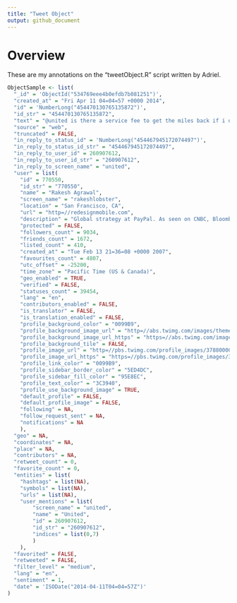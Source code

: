 ```yaml
---
title: "Tweet Object"
output: github_document
---
```

# Overview
These are my annotations on the "tweetObject.R" script written by Adriel.

```r
ObjectSample <- list(
  "_id" = 'ObjectId("534769eee4b0efdb7b081251")',
  "created_at" = "Fri Apr 11 04=04=57 +0000 2014",
  "id" = 'NumberLong("454470130765135872")',
  "id_str" = "454470130765135872",
  "text" = "@united is there a service fee to get the miles back if i don't clear? your rules are unclear.",
  "source" = "web",
  "truncated" = FALSE,
  "in_reply_to_status_id" = 'NumberLong("454467945172074497")',
  "in_reply_to_status_id_str" = "454467945172074497",
  "in_reply_to_user_id" = 260907612,
  "in_reply_to_user_id_str" = "260907612",
  "in_reply_to_screen_name" = "united",
  "user" = list(
    "id" = 770550,
    "id_str" = "770550",
    "name" = "Rakesh Agrawal",
    "screen_name" = "rakeshlobster",
    "location" = "San Francisco, CA",
    "url" = "http=//redesignmobile.com",
    "description" = "Global strategy at PayPal. As seen on CNBC, Bloomberg TV and VentureBeat.",
    "protected" = FALSE,
    "followers_count" = 9034,
    "friends_count" = 1672,
    "listed_count" = 410,
    "created_at" = "Tue Feb 13 21=36=08 +0000 2007",
    "favourites_count" = 4807,
    "utc_offset" = -25200,
    "time_zone" = "Pacific Time (US & Canada)",
    "geo_enabled" = TRUE,
    "verified" = FALSE,
    "statuses_count" = 39454,
    "lang" = "en",
    "contributors_enabled" = FALSE,
    "is_translator" = FALSE,
    "is_translation_enabled" = FALSE,
    "profile_background_color" = "0099B9",
    "profile_background_image_url" = "http=//abs.twimg.com/images/themes/theme4/bg.gif",
    "profile_background_image_url_https" = "https=//abs.twimg.com/images/themes/theme4/bg.gif",
    "profile_background_tile" = FALSE,
    "profile_image_url" = "http=//pbs.twimg.com/profile_images/378800000722918071/ce9e53447ed1ee7d90f5e0d1a3b800c5_normal.jpeg",
    "profile_image_url_https" = "https=//pbs.twimg.com/profile_images/378800000722918071/ce9e53447ed1ee7d90f5e0d1a3b800c5_normal.jpeg",
    "profile_link_color" = "0099B9",
    "profile_sidebar_border_color" = "5ED4DC",
    "profile_sidebar_fill_color" = "95E8EC",
    "profile_text_color" = "3C3940",
    "profile_use_background_image" = TRUE,
    "default_profile" = FALSE,
    "default_profile_image" = FALSE,
    "following" = NA,
    "follow_request_sent" = NA,
    "notifications" = NA
    ),
  "geo" = NA,
  "coordinates" = NA,
  "place" = NA,
  "contributors" = NA,
  "retweet_count" = 0,
  "favorite_count" = 0,
  "entities" = list(
    "hashtags" = list(NA),
    "symbols" = list(NA),
    "urls" = list(NA),
    "user_mentions" = list(
        "screen_name" = "united",
        "name" = "United",
        "id" = 260907612,
        "id_str" = "260907612",
        "indices" = list(0,7)
        )
    ),
  "favorited" = FALSE,
  "retweeted" = FALSE,
  "filter_level" = "medium",
  "lang" = "en",
  "sentiment" = 1,
  "date" = 'ISODate("2014-04-11T04=04=57Z")'
)


```


